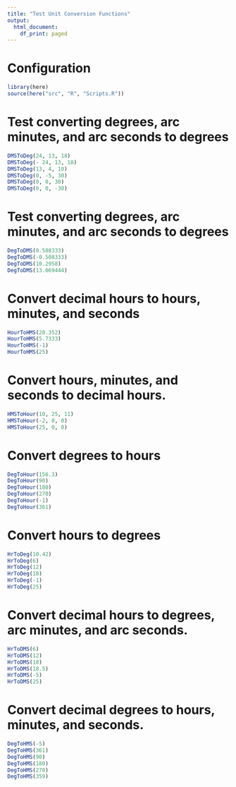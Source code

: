 ```yaml
---
title: "Test Unit Conversion Functions"
output:
  html_document:
    df_print: paged
---
```


# Configuration
```r
library(here)
source(here("src", "R", "Scripts.R"))
```


# Test converting degrees, arc minutes, and arc seconds to degrees
```r
DMSToDeg(24, 13, 18)
DMSToDeg(- 24, 13, 18)
DMSToDeg(13, 4, 10)
DMSToDeg(0, -5, 30)
DMSToDeg(0, 0, 30)
DMSToDeg(0, 0, -30)
```

# Test converting degrees, arc minutes, and arc seconds to degrees
```r
DegToDMS(0.508333)
DegToDMS(-0.508333)
DegToDMS(10.2958)
DegToDMS(13.069444)
```

# Convert decimal hours to hours, minutes, and seconds
```r
HourToHMS(20.352)
HourToHMS(5.7333)
HourToHMS(-1)
HourToHMS(25)
```

# Convert hours, minutes, and seconds to decimal hours.
```r
HMSToHour(10, 25, 11)
HMSToHour(-2, 0, 0)
HMSToHour(25, 0, 0)
```

# Convert degrees to hours
```r
DegToHour(156.3)
DegToHour(90)
DegToHour(180)
DegToHour(270)
DegToHour(-1)
DegToHour(361)
```

# Convert hours to degrees
```r
HrToDeg(10.42)
HrToDeg(6)
HrToDeg(12)
HrToDeg(18)
HrToDeg(-1)
HrToDeg(25)
```

# Convert decimal hours to degrees, arc minutes, and arc seconds.
```r
HrToDMS(6)
HrToDMS(12)
HrToDMS(18)
HrToDMS(18.5)
HrToDMS(-5)
HrToDMS(25)
```

# Convert decimal degrees to hours, minutes, and seconds.
```r
DegToHMS(-5)
DegToHMS(361)
DegToHMS(90)
DegToHMS(180)
DegToHMS(270)
DegToHMS(359)
```


